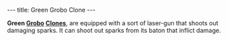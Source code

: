 ---
title: Green Grobo Clone
---

{{twinsunica import}}{{Infobox Enemy
 |image=Green_grobo_clone.JPG‎
 |race=grobo
 |gender=male
 |size=
 |lba1=yes
 |lba2=
 |alignment=funfrock
 |occupation=
 |requires=Green
 |melee=
 |ranged=yes
 |magic=
 |explosive=
 |range=
 |speed=
 |damage=Medium
 |rate=2 seconds
 |reaction=Moves sideways
 |recovery=0.7 seconds
}}

'''Green [[Grobo]] [[Clone]]s''', are equipped with a sort of laser-gun that shoots out damaging sparks. It can shoot out sparks from its baton that inflict damage.

<!-- remove these category links when they're all automated by categorizers...
[[Category: Clones]]
[[Category: Green enemies]]
[[Category: Melee fighters]]
[[Category: Average characters]]
[[Category: FunFrock's army]]
[[Category: Grobos]] -->